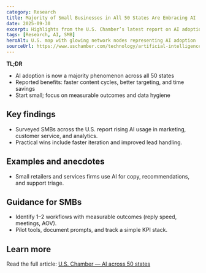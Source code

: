 ```yaml
---
category: Research
title: Majority of Small Businesses in All 50 States Are Embracing AI
date: 2025-09-30
excerpt: Highlights from the U.S. Chamber’s latest report on AI adoption momentum across the U.S.
tags: [Research, AI, SMB]
heroAlt: U.S. map with glowing network nodes representing AI adoption
sourceUrl: https://www.uschamber.com/technology/artificial-intelligence/u-s-chambers-latest-empowering-small-business-report-shows-majority-of-businesses-in-all-50-states-are-embracing-ai
---
```


**TL;DR**

- AI adoption is now a majority phenomenon across all 50 states
- Reported benefits: faster content cycles, better targeting, and time savings
- Start small; focus on measurable outcomes and data hygiene

## Key findings

- Surveyed SMBs across the U.S. report rising AI usage in marketing, customer service, and analytics.
- Practical wins include faster iteration and improved lead handling.

## Examples and anecdotes

- Small retailers and services firms use AI for copy, recommendations, and support triage.

## Guidance for SMBs

- Identify 1–2 workflows with measurable outcomes (reply speed, meetings, AOV).
- Pilot tools, document prompts, and track a simple KPI stack.

## Learn more

Read the full article: <a href="https://www.uschamber.com/technology/artificial-intelligence/u-s-chambers-latest-empowering-small-business-report-shows-majority-of-businesses-in-all-50-states-are-embracing-ai" target="_blank" rel="noopener noreferrer">U.S. Chamber — AI across 50 states</a>
